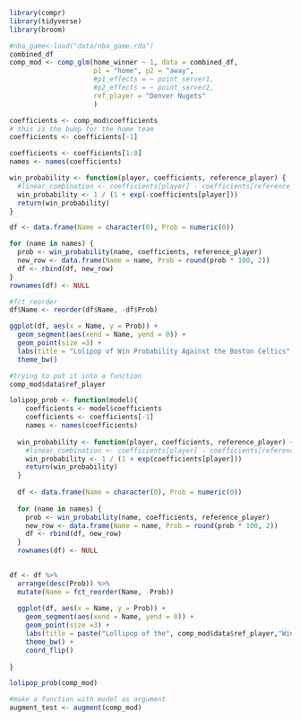 
```r
library(compr)
library(tidyverse)
library(broom)
```

```r

#nba_game<-load("data/nba_game.rda")
combined_df
comp_mod <- comp_glm(home_winner ~ 1, data = combined_df,
                     p1 = "home", p2 = "away",
                     #p1_effects = ~ point_server1,
                     #p2_effects = ~ point_server2,
                     ref_player = "Denver Nugets"
                     )

```

```r
coefficients <- comp_mod$coefficients
# this is the bump for the home team
coefficients <- coefficients[-1]

coefficients <- coefficients[1:8]
names <- names(coefficients)

win_probability <- function(player, coefficients, reference_player) {
  #linear_combination <- coefficients[player] - coefficients[reference_player]
  win_probability <- 1 / (1 + exp(-coefficients[player]))
  return(win_probability)
}

df <- data.frame(Name = character(0), Prob = numeric(0))

for (name in names) {
  prob <- win_probability(name, coefficients, reference_player)
  new_row <- data.frame(Name = name, Prob = round(prob * 100, 2))
  df <- rbind(df, new_row)
}
rownames(df) <- NULL

#fct_reorder
df$Name <- reorder(df$Name, -df$Prob)

ggplot(df, aes(x = Name, y = Prob)) +
  geom_segment(aes(xend = Name, yend = 0)) +
  geom_point(size =3) +
  labs(title = "Lolipop of Win Probability Against the Boston Celtics", x = "Team Name", y = "Win Probability (%)") +
  theme_bw()
```


```r
#trying to put it into a function
comp_mod$data$ref_player

lolipop_prob <- function(model){
    coefficients <- model$coefficients
    coefficients <- coefficients[-1]
    names <- names(coefficients)
  
  win_probability <- function(player, coefficients, reference_player) {
    #linear_combination <- coefficients[player] - coefficients[reference_player]
    win_probability <- 1 / (1 + exp(coefficients[player]))
    return(win_probability)
  }
  
  df <- data.frame(Name = character(0), Prob = numeric(0))
  
  for (name in names) {
    prob <- win_probability(name, coefficients, reference_player)
    new_row <- data.frame(Name = name, Prob = round(prob * 100, 2))
    df <- rbind(df, new_row)
  }
  rownames(df) <- NULL
  

df <- df %>%
  arrange(desc(Prob)) %>%
  mutate(Name = fct_reorder(Name, -Prob))
  
  ggplot(df, aes(x = Name, y = Prob)) +
    geom_segment(aes(xend = Name, yend = 0)) +
    geom_point(size =3) +
    labs(title = paste("Lollipop of the", comp_mod$data$ref_player,"Win Probability"), x = "Name", y = "Win Probability (%)") +
    theme_bw() +
    coord_flip()
    
}

lolipop_prob(comp_mod)

#make a function with model as argument 
augment_test <- augment(comp_mod)
```


